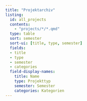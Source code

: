```yaml
---
title: "Projektarchiv"
listing: 
  id: all_projects
  contents: 
    - "projects/*/*.qmd"
  type: table
  sort: semester
  sort-ui: [title, type, semester]
  fields: 
  - title
  - type
  - semester
  - categories
  field-display-names: 
    title: Name
    type: Projekttyp
    semester: Semester
    categories: Kategorien
---
```


